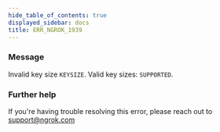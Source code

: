 ```yaml
---
hide_table_of_contents: true
displayed_sidebar: docs
title: ERR_NGROK_1939
---
```


### Message

Invalid key size `KEYSIZE`. Valid key sizes: `SUPPORTED`.

### Further help

If you're having trouble resolving this error, please reach out to [support@ngrok.com](mailto:support@ngrok.com?subject=Help%20with%20ERR_NGROK_1939)
